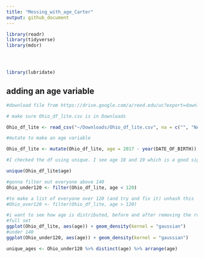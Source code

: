 ```yaml
---
title: "Messing_with_age_Carter"
output: github_document
---
```


```r
library(readr)
library(tidyverse)
library(mdsr)




library(lubridate)
```

## adding an age variable

```r
#download file from https://drive.google.com/a/reed.edu/uc?export=download&confirm=vfYf&id=0B16R3n7VKQteeEh5SmozTXRVb2s

# make sure Ohio_df_lite.csv is in Downloads

Ohio_df_lite <- read_csv("~/Downloads/Ohio_df_lite.csv", na = c("", "NA"))

#mutate to make an age variable

Ohio_df_lite <- mutate(Ohio_df_lite, age = 2017 - year(DATE_OF_BIRTH))

#I checked the df using unique. I see age 18 and 19 which is a good sign. I see some 137, 135, and 132 year olds which is bad.

unique(Ohio_df_lite$age)

#gonna filter out everyone above 140
Ohio_under120 <- filter(Ohio_df_lite, age < 120)

#to make a list of everyone over 120 (and try and fix it) unhash this
#Ohio_over120 <- filter(Ohio_df_lite, age > 120)
```

```r
#i want to see how age is distributed, before and after removing the roughly 8000 people over the age of 140
#full set
ggplot(Ohio_df_lite, aes(age)) + geom_density(kernel = "gaussian")
#under 140
ggplot(Ohio_under120, aes(age)) + geom_density(kernel = "gaussian")
```

```r
unique_ages <- Ohio_under120 %>% distinct(age) %>% arrange(age)
```

